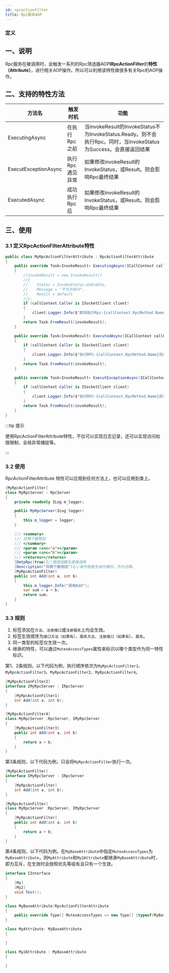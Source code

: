 ```yaml
---
id: rpcactionfilter
title: Rpc服务AOP
---
```



### 定义

<TouchSocketRpcDefinition />


## 一、说明

Rpc服务在被调用时，会触发一系列的Rpc筛选器AOP**IRpcActionFilter**的**特性（Attribute）**，进行相关AOP操作。所以可以利用该特性做很多有关Rpc的AOP操作。

## 二、支持的特性方法

|  方法名   | 触发时机  |功能|
|  ----  | ----  |----  |
| ExecutingAsync  | 在执行Rpc之前 |当invokeResult的InvokeStatus不为InvokeStatus.Ready。则不会执行Rpc。同时，当InvokeStatus为Success。会直接返回结果|
| ExecutExceptionAsync  | 执行Rpc遇见异常 |如果修改invokeResult的InvokeStatus，或Result。则会影响Rpc最终结果|
| ExecutedAsync  | 成功执行Rpc后 |如果修改invokeResult的InvokeStatus，或Result。则会影响Rpc最终结果|

## 三、使用

### 3.1 定义RpcActionFilterAttribute特性

```csharp showLineNumbers
public class MyRpcActionFilterAttribute : RpcActionFilterAttribute
{
    public override Task<InvokeResult> ExecutingAsync(ICallContext callContext, object[] parameters, InvokeResult invokeResult)
    {
        //invokeResult = new InvokeResult()
        //{
        //    Status = InvokeStatus.UnEnable,
        //    Message = "不允许执行",
        //    Result = default
        //};
        if (callContext.Caller is ISocketClient client)
        {
            client.Logger.Info($"即将执行Rpc-{callContext.RpcMethod.Name}");
        }
        return Task.FromResult(invokeResult);
    }

    public override Task<InvokeResult> ExecutedAsync(ICallContext callContext, object[] parameters, InvokeResult invokeResult)
    {
        if (callContext.Caller is ISocketClient client)
        {
            client.Logger.Info($"执行RPC-{callContext.RpcMethod.Name}完成，状态={invokeResult.Status}");
        }
        return Task.FromResult(invokeResult);
    }

    public override Task<InvokeResult> ExecutExceptionAsync(ICallContext callContext, object[] parameters, InvokeResult invokeResult, Exception exception)
    {
        if (callContext.Caller is ISocketClient client)
        {
            client.Logger.Info($"执行RPC-{callContext.RpcMethod.Name}异常，信息={invokeResult.Message}");
        }
        return Task.FromResult(invokeResult);
    }
}
```

:::tip 提示

使用RpcActionFilterAttribute特性，不仅可以实现日志记录，还可以实现访问权限限制、全局异常捕捉等。

:::  


### 3.2 使用

RpcActionFilterAttribute 特性可以应用到任何方法上，也可以应用到类上。

```csharp {1,19}
[MyRpcActionFilter]
class MyRpcServer : RpcServer
{
    private readonly ILog m_logger;

    public MyRpcServer(ILog logger)
    {
        this.m_logger = logger;
    }

    /// <summary>
    /// 将两个数相加
    /// </summary>
    /// <param name="a"></param>
    /// <param name="b"></param>
    /// <returns></returns>
    [DmtpRpc(true)]//使用函数名直接调用
    [Description("将两个数相加")]//其作用是生成代理时，作为注释。
    [MyRpcActionFilter]
    public int Add(int a, int b)
    {
        this.m_logger.Info("调用Add");
        var sum = a + b;
        return sum;
    }
}
```

### 3.3 规则

1. 标签添加在`方法`、`注册接口`或`注册服务`上均会生效。
2. 标签生效顺序为`接口方法（如果有）`、`服务方法`、`注册接口（如果有`）、`服务`。
3. 同一类型的标签仅生效一次。
4. 继承的特性，可以通过`MutexAccessTypes`属性来标识以哪个类型作为同一特性标识。

第1、2条规则，以下代码为例，执行顺序依次为`MyRpcActionFilter1`、`MyRpcActionFilter3`、`MyRpcActionFilter2`、`MyRpcActionFilter4`。

```csharp showLineNumbers
[MyRpcActionFilter2]
interface IMyRpcServer : IRpcServer
{
    [MyRpcActionFilter1]
    int Add(int a, int b);
}

[MyRpcActionFilter4]
class MyRpcServer :RpcServer, IMyRpcServer
{
    [MyRpcActionFilter3]
    public int Add(int a, int b)
    {
        return a + b;
    }
}
```

第3条规则，以下代码为例，只会将`MyRpcActionFilter`执行一次。

```csharp showLineNumbers
[MyRpcActionFilter]
interface IMyRpcServer : IRpcServer
{
    [MyRpcActionFilter]
    int Add(int a, int b);
}

[MyRpcActionFilter]
class MyRpcServer :RpcServer, IMyRpcServer
{
    [MyRpcActionFilter]
    public int Add(int a, int b)
    {
        return a + b;
    }
}
```

第4条规则，以下代码为例。在`MyBaseAttribute`中指定`MutexAccessTypes`为`MyBaseAttribute`，则`MyAttribute`和`My2Attribute`都继承`MyBaseAttribute`时，即为互斥，在生效时会按照优先等级有且只有一个生效。

```csharp showLineNumbers
interface IInterface
{
    [My]
    [My2]
    void Test();
}

class MyBaseAttribute:RpcActionFilterAttribute
{
    public override Type[] MutexAccessTypes => new Type[] {typeof(MyBaseAttribute) };
}

class MyAttribute: MyBaseAttribute
{

}

class My2Attribute : MyBaseAttribute
{

}
```
